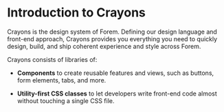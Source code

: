 
<Meta title="Introduction" />

# Introduction to Crayons

Crayons is the design system of Forem. Defining our design language and
front-end approach, Crayons provides you everything you need to quickly design,
build, and ship coherent experience and style across Forem.

Crayons consists of libraries of:

- **Components** to create reusable features and views, such as buttons, form
  elements, tabs, and more.

- **Utility-first CSS classes** to let developers write front-end code almost
  without touching a single CSS file.